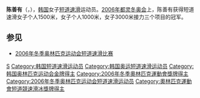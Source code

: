 {{unreferenced|time=2010-11-11T13:37:58+00:00}}
'''陈善有'''（{{lang|ko|진선유}}，{{bd|1988年|12月17日|}}），[[韩国|韩国]]女子[[短道速滑|短道速滑]]运动员。[[2006年冬季奥林匹克运动会|2006年都灵冬奥会]]上，陈善有获得短道速滑女子个人1500米，女子个人1000米，女子3000米接力三个项目的冠军。

== 参见 ==
*[[2006年冬季奥林匹克运动会短道速滑比赛|2006年冬季奥林匹克运动会短道速滑比赛]]

{{Footer Olympic Champions in Women's 1000 m Short Track Speed Skating}}
{{Footer Olympic Champions in Women's 1500 m Short Track Speed Skating}}
{{Footer Olympic Champions in Women's 3000 m Relay Short Track Speed Skating}}
{{Footer World Champions in Short Track Speed Skating – Women's Overall}}
{{DEFAULTSORT:Jin Sun-yu}}
[[Category:陈姓|S]]
[[Category:韩国短道速滑运动员|Category:韩国短道速滑运动员]]
[[Category:韩国奥运短道速滑运动员|Category:韩国奥运短道速滑运动员]]
[[Category:韩国奥林匹克运动会金牌得主|Category:韩国奥林匹克运动会金牌得主]]
[[Category:2006年冬季奧林匹克運動會獎牌得主|Category:2006年冬季奧林匹克運動會獎牌得主]]
[[Category:2006年冬季奥林匹克运动会短道速滑运动员|Category:2006年冬季奥林匹克运动会短道速滑运动员]]
[[Category:奧林匹克運動會短道競速滑冰獎牌得主|Category:奧林匹克運動會短道競速滑冰獎牌得主]]